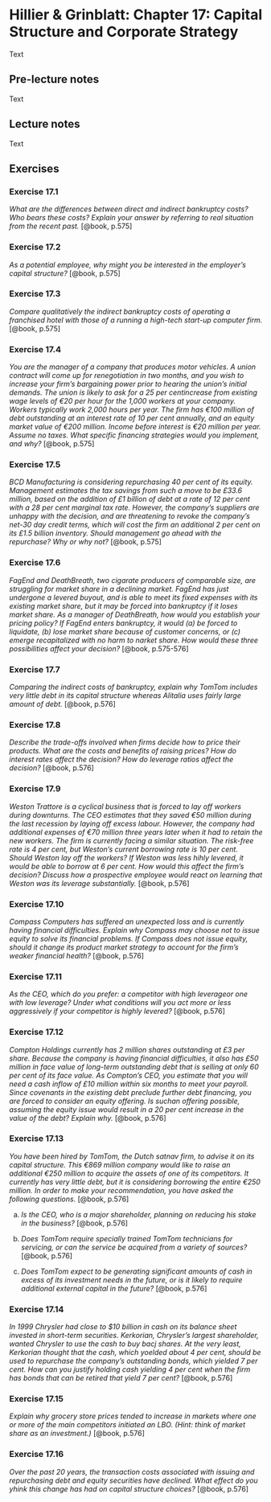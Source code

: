 # Hillier & Grinblatt: Chapter 17: Capital Structure and Corporate Strategy

Text

## Pre-lecture notes

Text

## Lecture notes

Text

## Exercises

### Exercise 17.1

*What are the differences between direct and indirect bankruptcy costs? Who bears these costs? Explain your answer by referring to real situation from the recent past.* [@book, p.575]

### Exercise 17.2

*As a potential employee, why might you be interested in the employer's capital structure?* [@book, p.575]

### Exercise 17.3

*Compare qualitatively the indirect bankruptcy costs of operating a franchised hotel with those of a running a high-tech start-up computer firm.* [@book, p.575]

### Exercise 17.4

*You are the manager of a company that produces motor vehicles. A union contract will come up for renegotiation in two months, and you wish to increase your firm's bargaining power prior to hearing the union's initial demands. The union is likely to ask for a 25 per centincrease from existing wage levels of €20 per hour for the 1,000 workers at your company. Workers typically work 2,000 hours per year. The firm has €100 million of debt outstanding at an interest rate of 10 per cent annually, and an equity market value of €200 million. Income before interest is €20 million per year. Assume no taxes. What specific financing strategies would you implement, and why?* [@book, p.575]

### Exercise 17.5

*BCD Manufacturing is considering repurchasing 40 per cent of its equity. Management estimates the tax savings from such a move to be £33.6 million, based on the addition of £1 billion of debt at a rate of 12 per cent with a 28 per cent marginal tax rate. However, the company's suppliers are unhappy with the decision, and are threatening to revoke the company's net-30 day credit terms, which will cost the firm an additional 2 per cent on its £1.5 billion inventory. Should management go ahead with the repurchase? Why or why not?* [@book, p.575]

### Exercise 17.6

*FagEnd and DeathBreath, two cigarate producers of comparable size, are struggling for market share in a declining market. FagEnd has just undergone a levered buyout, and is able to meet its fixed expenses with its existing market share, but it may be forced into bankruptcy if it loses market share. As a manager of DeathBreath, how would you establish your pricing policy? If FagEnd enters bankruptcy, it would (a) be forced to liquidate, (b) lose market share because of customer concerns, or (c) emerge recapitalized with no harm to narket share. How would these three possibilities affect your decision?* [@book, p.575-576]

### Exercise 17.7

*Comparing the indirect costs of bankruptcy, explain why TomTom includes very little debt in its capital structure whereas Alitalia uses fairly large amount of debt.* [@book, p.576]

### Exercise 17.8

*Describe the trade-offs involved when firms decide how to price their products. What are the costs and benefits of raising prices? How do interest rates affect the decision? How do leverage ratios affect the decision?* [@book, p.576]

### Exercise 17.9

*Weston Trattore is a cyclical business that is forced to lay off workers during downturns. The CEO estimates that they saved €50 million during the last recession by laying off excess labour. However, the company had additional expenses of €70 million three years later when it had to retain the new workers. The firm is currently facing a similar situation. The risk-free rate is 4 per cent, but Weston's current borrowing rate is 10 per cent. Should Weston lay off the workers? If Weston was less hihly levered, it would be able to borrow at 6 per cent. How would this affect the firm's decision? Discuss how a prospective employee would react on learning that Weston was its leverage substantially.* [@book, p.576]

### Exercise 17.10

*Compass Computers has suffered an unexpected loss and is currently having financial difficulties. Explain why Compass may choose not to issue equity to solve its financial problems. If Compass does not issue equity, should it change its product market strategy to account for the firm's weaker financial health?* [@book, p.576]

### Exercise 17.11

*As the CEO, which do you prefer: a competitor with high leverageor one with low leverage? Under what conditions will you act more or less aggressively if your competitor is highly levered?* [@book, p.576]

### Exercise 17.12

*Compton Holdings currently has 2 million shares outstanding at £3 per share. Because the company is having financial difficulties, it also has £50 million in face value of long-term outstanding debt that is selling at only 60 per cent of its face value. As Compton's CEO, you estimate that you will need a cash inflow of £10 million within six months to meet your payroll. Since covenants in the existing debt preclude further debt financing, you are forced to consider an equity offering. Is suchan offering possible, assuming the equity issue would result in a 20 per cent increase in the value of the debt? Explain why.* [@book, p.576]

### Exercise 17.13

*You have been hired by TomTom, the Dutch satnav firm, to advise it on its capital structure. This €869 million company would like to raise an additional €250 million to acquire the assets of one of its competitors. It currently has very little debt, but it is considering borrowing the entire €250 million. In order to make your recommendation, you have asked the following questions.* [@book, p.576]

a. *Is the CEO, who is a major shareholder, planning on reducing his stake in the business?* [@book, p.576]

b. *Does TomTom require specially trained TomTom technicians for servicing, or can the service be acquired from a variety of sources?* [@book, p.576]

c. *Does TomTom expect to be generating significant amounts of cash in excess of its investment needs in the future, or is it likely to require additional external capital in the future?* [@book, p.576]

### Exercise 17.14

*In 1999 Chrysler had close to \$10 billion in cash on its balance sheet invested in short-term securities. Kerkorian, Chrysler's largest shareholder, wanted Chrysler to use the cash to buy bacj shares. At the very least, Kerkorian thought that the cash, which yoelded about 4 per cent, should be used to repurchase the company's outstanding bonds, which yielded 7 per cent. How can you justify holding cash yielding 4 per cent when the firm has bonds that can be retired that yield 7 per cent?* [@book, p.576]

### Exercise 17.15

*Explain why grocery store prices tended to increase in markets where one or more of the main competitors initiated an LBO. (Hint: think of market share as an investment.)* [@book, p.576]

### Exercise 17.16

*Over the past 20 years, the transaction costs associated with issuing and repurchasing debt and equity securities have declined. What effect do you yhink this change has had on capital structure choices?* [@book, p.576]